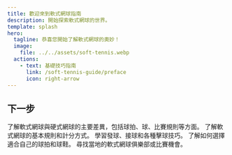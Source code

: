 ```yaml
---
title: 歡迎來到軟式網球指南
description: 開始探索軟式網球的世界。
template: splash
hero:
  tagline: 恭喜您開始了解軟式網球的奧妙！
  image:
    file: ../../assets/soft-tennis.webp
  actions:
    - text: 基礎技巧指南
      link: /soft-tennis-guide/preface
      icon: right-arrow
---
```



## 下一步

<CardGrid stagger>
	<a href="/soft-tennis-guide/introduction/soft-vs-hard-tennis/" style="text-decoration: none; color: inherit;">
		<Card 
			title="什麼是軟式網球？" 
			icon="open-book" 
			href="/soft-tennis-guide/introduction/soft-vs-hard-tennis/"
		>
			了解軟式網球與硬式網球的主要差異，包括球拍、球、比賽規則等方面。
		</Card>
	</a>
	<a href="/soft-tennis-guide/basics/rules" style="text-decoration: none; color: inherit;">
		<Card title="學習基本規則" icon="open-book">
			了解軟式網球的基本規則和計分方式。
		</Card>
	</a>
	<a href="/soft-tennis-guide/basics/scores" style="text-decoration: none; color: inherit;">
		<Card title="掌握基礎技巧" icon="pencil">
			學習發球、接球和各種擊球技巧。
		</Card>
	</a>
	<a href="/soft-tennis-guide/appendix/recommended-resources" style="text-decoration: none; color: inherit;">
		<Card title="選擇合適裝備" icon="setting">
			了解如何選擇適合自己的球拍和球鞋。
		</Card>
	</a>
	<a href="/soft-tennis-guide/appendix/recommended-resources" style="text-decoration: none; color: inherit;">
		<Card title="參與比賽" icon="add-document">
			尋找當地的軟式網球俱樂部或比賽機會。
		</Card>
	</a>
</CardGrid>
